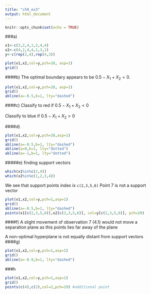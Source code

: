 ```yaml
---
title: "ch9_ex3"
output: html_document
---
```


```r
knitr::opts_chunk$set(echo = TRUE)
```


###a)
```r
x1<-c(3,2,4,1,2,4,4)
x2<-c(4,2,4,4,1,3,1)
y<-c(rep(2,4),rep(4,3))

plot(x1,x2,col=y,pch=20, asp=1)
grid()
```


####b)
The optimal boundary appears to be $0.5 - X_1  + X_2 = 0$. 
```r
plot(x1,x2,col=y,pch=20, asp=1)
grid()
abline(a=-0.5,b=1, lty="dashed")
```

####c)
Classify to red if $0.5 - X_1  + X_2  < 0$ 

Classify to blue if $0.5 - X_1  + X_2  >0$ 

####d)
```r
plot(x1,x2,col=y,pch=20,asp=1)
grid()
abline(a=-0.5,b=1, lty="dashed")
abline(a=0,b=1, lty="dotted")
abline(a=-1,b=1, lty="dotted")
```

#####e)
finding support vectors
```r
which(x1%in%c(2,4))
which(x2%in%c(1,2,3,4))
```
We see that support points index ix `c(2,3,5,6)` Point 7 is not a support vector

```r
plot(x1,x2,col=y,pch=1,asp=1)
grid()
abline(a=-0.5,b=1, lty="dashed")
points(x1[c(2,3,5,6)],x2[c(2,3,5,6)], col=y[c(2,3,5,6)], pch=20)
```

####f)
A slight movement of observation 7 (4.1) would not move a separation plane as this points lies far away of the plane

A non-optimal hyperplane is not equally distant from support vectors
####g)
```r
plot(x1,x2,col=y,pch=1,asp=1)
grid()
abline(a=-0.9,b=1, lty="dashed")
```

###h
```r
plot(x1,x2,col=y,pch=1,asp=1)
grid()
points(c(4),c(2),col=2,pch=19) #additional point

```

